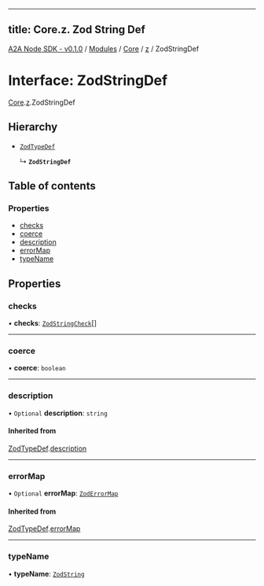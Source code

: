 
---
title: Core.z. Zod String Def
---

[A2A Node SDK - v0.1.0](/api-reference/README) / [Modules](/api-reference/modules) / [Core](/api-reference/modules/Core) / [z](/api-reference/modules/Core.z) / ZodStringDef

# Interface: ZodStringDef

[Core](/api-reference/modules/Core).[z](/api-reference/modules/Core.z).ZodStringDef

## Hierarchy

- [`ZodTypeDef`](Core.z.ZodTypeDef)

  ↳ **`ZodStringDef`**

## Table of contents

### Properties

- [checks](Core.z.ZodStringDef.md#checks)
- [coerce](Core.z.ZodStringDef.md#coerce)
- [description](Core.z.ZodStringDef.md#description)
- [errorMap](Core.z.ZodStringDef.md#errormap)
- [typeName](Core.z.ZodStringDef.md#typename)

## Properties

### checks

• **checks**: [`ZodStringCheck`](../modules/Core.z.md#zodstringcheck)[]

___

### coerce

• **coerce**: `boolean`

___

### description

• `Optional` **description**: `string`

#### Inherited from

[ZodTypeDef](Core.z.ZodTypeDef).[description](Core.z.ZodTypeDef.md#description)

___

### errorMap

• `Optional` **errorMap**: [`ZodErrorMap`](../modules/Core.z.md#zoderrormap)

#### Inherited from

[ZodTypeDef](Core.z.ZodTypeDef).[errorMap](Core.z.ZodTypeDef.md#errormap)

___

### typeName

• **typeName**: [`ZodString`](../enums/Core.z.ZodFirstPartyTypeKind.md#zodstring)
